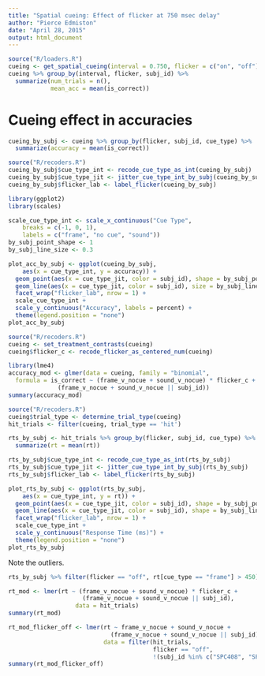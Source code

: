 ```yaml
---
title: "Spatial cueing: Effect of flicker at 750 msec delay"
author: "Pierce Edmiston"
date: "April 28, 2015"
output: html_document
---
```


```r
source("R/loaders.R")
cueing <- get_spatial_cueing(interval = 0.750, flicker = c("on", "off"))
cueing %>% group_by(interval, flicker, subj_id) %>%
  summarize(num_trials = n(),
            mean_acc = mean(is_correct))
```

# Cueing effect in accuracies
```r
cueing_by_subj <- cueing %>% group_by(flicker, subj_id, cue_type) %>%
  summarize(accuracy = mean(is_correct))

source("R/recoders.R")
cueing_by_subj$cue_type_int <- recode_cue_type_as_int(cueing_by_subj)
cueing_by_subj$cue_type_jit <- jitter_cue_type_int_by_subj(cueing_by_subj)
cueing_by_subj$flicker_lab <- label_flicker(cueing_by_subj)

library(ggplot2)
library(scales)

scale_cue_type_int <- scale_x_continuous("Cue Type",
    breaks = c(-1, 0, 1),
    labels = c("frame", "no cue", "sound"))
by_subj_point_shape <- 1
by_subj_line_size <- 0.3

plot_acc_by_subj <- ggplot(cueing_by_subj,
    aes(x = cue_type_int, y = accuracy)) +
  geom_point(aes(x = cue_type_jit, color = subj_id), shape = by_subj_point_shape) + 
  geom_line(aes(x = cue_type_jit, color = subj_id), size = by_subj_line_size) +
  facet_wrap("flicker_lab", nrow = 1) +
  scale_cue_type_int +
  scale_y_continuous("Accuracy", labels = percent) +
  theme(legend.position = "none")
plot_acc_by_subj
```

```r
source("R/recoders.R")
cueing <- set_treatment_contrasts(cueing)
cueing$flicker_c <- recode_flicker_as_centered_num(cueing)

library(lme4)
accuracy_mod <- glmer(data = cueing, family = "binomial",
  formula = is_correct ~ (frame_v_nocue + sound_v_nocue) * flicker_c +
              (frame_v_nocue + sound_v_nocue || subj_id))
summary(accuracy_mod)
```

```r
source("R/recoders.R")
cueing$trial_type <- determine_trial_type(cueing)
hit_trials <- filter(cueing, trial_type == 'hit')

rts_by_subj <- hit_trials %>% group_by(flicker, subj_id, cue_type) %>%
  summarize(rt = mean(rt))

rts_by_subj$cue_type_int <- recode_cue_type_as_int(rts_by_subj)
rts_by_subj$cue_type_jit <- jitter_cue_type_int_by_subj(rts_by_subj)
rts_by_subj$flicker_lab <- label_flicker(rts_by_subj)

plot_rts_by_subj <- ggplot(rts_by_subj,
    aes(x = cue_type_int, y = rt)) +
  geom_point(aes(x = cue_type_jit, color = subj_id), shape = by_subj_point_shape) +
  geom_line(aes(x = cue_type_jit, color = subj_id), shape = by_subj_line_size) +
  facet_wrap("flicker_lab", nrow = 1) +
  scale_cue_type_int +
  scale_y_continuous("Response Time (ms)") +
  theme(legend.position = "none")
plot_rts_by_subj
```

Note the outliers.
```r
rts_by_subj %>% filter(flicker == "off", rt[cue_type == "frame"] > 450)
```

```r
rt_mod <- lmer(rt ~ (frame_v_nocue + sound_v_nocue) * flicker_c +
                     (frame_v_nocue + sound_v_nocue || subj_id),
                   data = hit_trials)
summary(rt_mod)
```

```r
rt_mod_flicker_off <- lmer(rt ~ frame_v_nocue + sound_v_nocue + 
                             (frame_v_nocue + sound_v_nocue || subj_id),
                           data = filter(hit_trials, 
                                         flicker == "off", 
                                         !(subj_id %in% c("SPC408", "SPC413"))))
summary(rt_mod_flicker_off)
```
